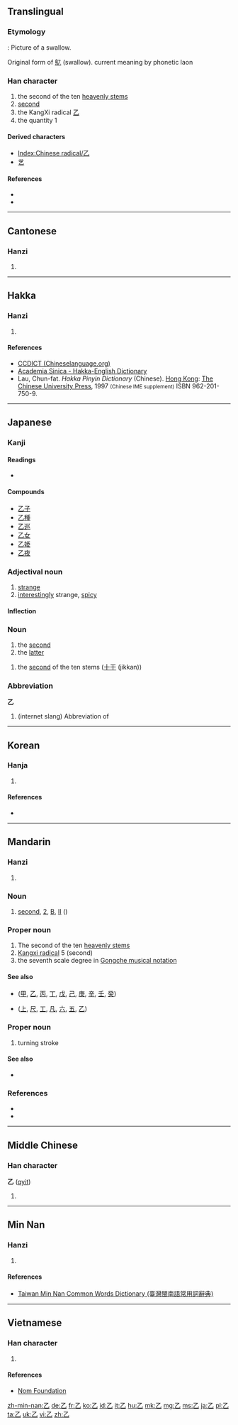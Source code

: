 {{also|之}}
==Translingual==

{{stroke order|type=animate}}

===Etymology===
{{Han etyl}}
{{liushu|p}} : Picture of a swallow.

Original form of [[鳦]] (swallow). current meaning by phonetic laon

===Han character===
{{Han char|rn=5|rad=乙|as=00|sn=1|four=1771<sub>0</sub>|canj=弓山 (NU)}}

# the second of the ten [[w:Heavenly Stems|heavenly stems]]
# [[second]]
# the KangXi radical [[Index:Chinese radical/乙|乙]]
# the quantity 1

====Derived characters====
* [[Index:Chinese radical/乙]]
* [[艺]]

====References====
* {{Han ref|kx=0083.150|dkj=00161|dj=0167.070|hdz=10047.040|uh=4E59|ud=20057|bh=A441|bd=42049}}
* {{cite web
| url = http://www.hanziyuan.com/result.php?zi=乙
| title = 乙
| work = 字源
| language = Mandarin
| accessdate = 2014-03-21}}

----

==Cantonese==

===Hanzi===
{{yue-hanzi|jyut=[[jyut3]], [[jyut6]]|y=yut3, yut6}}

# {{defn|lang=yue|sort=乙00}}

----

==Hakka==

===Hanzi===
{{hak-hanzi|poj=yet|gd=jat<sup>7</sup> [Meixian], zit<sup>7</sup>, zet<sup>7</sup> [Hailu]|hpy=yad5}}

# {{defn|lang=hak|sort=乙00}}

====References====
*[http://www.chineselanguage.org/dictionaries/?mode=view&module=chardict&query=%E4%B9%99 CCDICT (Chineselanguage.org)]
*[http://minhakka.ling.sinica.edu.tw/bkg/hakyin/search.php?DETAIL=1&LIMIT=id=56550&dbname=su_tian_1&graph=2 Academia Sinica - Hakka-English Dictionary]
*Lau, Chun-fat. ''Hakka Pinyin Dictionary'' (Chinese). [[Hong Kong]]: [[w:Chinese University of Hong Kong|The Chinese University Press]], 1997 <small>(Chinese IME supplement)</small> ISBN 962-201-750-9.

----

==Japanese==

===Kanji===
{{ja-kanji|grade=c|rs=乙00}}

====Readings====
* {{ja-readings|on=[[おつ]] (otsu)|kun=[[きのと]] (kinoto), [[おと]] (oto)}}

====Compounds====
* [[乙子]]
* [[乙種]]
* [[乙巡]]
* [[乙女]]
* [[乙姫]]
* [[乙夜]]

===Adjectival noun===
{{ja-adj|infl=na|おつ}}

# [[strange]]
# [[interestingly]] strange, [[spicy]]

====Inflection====
{{ja-na|おつ}}

===Noun===
{{ja-noun|おつ}}
# the [[second]]
# the [[latter]]

{{ja-noun|きのと}}

# the [[second]] of the ten stems ([[十干]] (jikkan))

===Abbreviation===
'''乙'''
# (internet slang) Abbreviation of {{ja-r|お疲れ様です|おつかれさま です}}

----

==Korean==

===Hanja===
{{ko-hanja|hangeul=을|rv=eul|mr=ŭl|eumhun=새|ehrv=sae|ehmr=sae|ehy=}}

# {{defn|lang=ko|sort=乙00}}

====References====
* {{Hanja ref|nav=10977}}

[[Category:CJKV radicals| ]]

----

==Mandarin==

===Hanzi===
{{cmn-hanzi|pin=[[niè]] ([[nie4]]), [[yǐ]] ([[yi3]])|wg=nieh<sup>4</sup>, i<sup>3</sup>}}

# {{defn|lang=cmn|sort=乙00}} 

===Noun===
{{cmn-noun|ts|pin=yǐ|pint=yi3}}
# [[second]], [[2]], [[B]], [[II]] ({{n-g|used for unnamed people or object, to enumarate headings in a list, for grade}})
#: {{zh-usex|路人 甲 和 路人 '''乙'''。|Person A and person B / Person 1 and Person 2.}}
#: {{zh-usex|他 法语 成绩 得 了 '''乙'''。|He got a '''B''' in French.}} 

===Proper noun===
{{cmn-proper noun|ts|pin=yǐ|pint=yi3}}

# The second of the ten [[heavenly stem|heavenly stems]]
# [[w:Kangxi_radical|Kangxi radical]] 5 (second)
# the seventh scale degree in [[w:Gongche_notation|Gongche musical notation]]

====See also====
* {{projectlink|pedia|Heavenly Stems|Heavenly Stems}} ([[甲]], [[乙]], [[丙]], [[丁]], [[戊]], [[己]], [[庚]], [[辛]], [[壬]], [[癸]])
* {{projectlink|pedia|Gongche_notation|Gongche musical}} ([[上]], [[尺]], [[工]], [[凡]], [[六]], [[五]], [[乙]])

===Proper noun===
{{cmn-proper noun|ts|pin=zhé|pint=zhe2}}

# {{context|chinese strokes}} turning stroke 

====See also====
*{{projectlink|pedia|Stroke_(CJKV_character)|Chinese strokes}} 

===References===
* {{cite web|url=http://www.mdbg.net/chindict/chindict.php?page=worddict&wdrst=0&wdqb=乙|title=乙|work=MDBG English to Chinese dictionary (based on CC-CEDICT)|language=Mandarin/English|accessdate=2014-02-13}}
* {{cite web
| url = http://www.jukuu.com/index.php
| title = Jukuu
| work = Jukuu
| language = Mandarin/English
| accessdate = 2014-03-21}}
----

==Middle Chinese==

===Han character===
'''乙''' ([[qyit]])

# {{defn|lang=ltc|sort=乙00}}

----

==Min Nan==

===Hanzi===
{{nan-hanzi|poj=|tlpa=it (it<sup>4</sup>}}

# {{defn|lang=nan|sort=乙00}}

====References====
*[http://twblg.dict.edu.tw/holodict_new/result_detail.jsp?n_no=45&curpage=1&sample=%E4%B9%99&radiobutton=1&querytarget=1&limit=20&pagenum=1&rowcount=1 Taiwan Min Nan Common Words Dictionary (臺灣閩南語常用詞辭典)]

----

==Vietnamese==

===Han character===
{{vi-hantu|[[ất]], [[át]], [[ắc]], [[ắt]], [[hắt]], [[ặc]], [[lớt]]|rs=乙00}}

# {{defn|lang=vi|sort=乙00}}

====References====
*[http://nomfoundation.org/common/nom_details.php?codepoint=4e59 Nom Foundation]

[[zh-min-nan:乙]]
[[de:乙]]
[[fr:乙]]
[[ko:乙]]
[[id:乙]]
[[it:乙]]
[[hu:乙]]
[[mk:乙]]
[[mg:乙]]
[[ms:乙]]
[[ja:乙]]
[[pl:乙]]
[[ta:乙]]
[[uk:乙]]
[[vi:乙]]
[[zh:乙]]